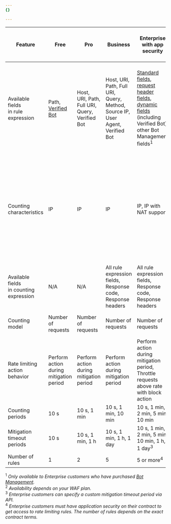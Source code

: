 ```yaml
---
{}

---
```




| Feature                                     | Free                                                                                              | Pro                                            | Business                                                                      | Enterprise with app security                                                                                                                                                                                                                                                                                     | Enterprise with Advanced Rate Limiting                                                                                                                                                                                                                                                                                                                                                                               |
| ------------------------------------------- | ------------------------------------------------------------------------------------------------- | ---------------------------------------------- | ----------------------------------------------------------------------------- | ---------------------------------------------------------------------------------------------------------------------------------------------------------------------------------------------------------------------------------------------------------------------------------------------------------------- | -------------------------------------------------------------------------------------------------------------------------------------------------------------------------------------------------------------------------------------------------------------------------------------------------------------------------------------------------------------------------------------------------------------------- |
| Available fields<br/>in rule expression     | Path, [Verified Bot](/ruleset-engine/rules-language/fields/#field-cf-bot_management-verified_bot) | Host, URI, Path, Full URI, Query, Verified Bot | Host, URI, Path, Full URI, Query, Method, Source IP, User Agent, Verified Bot | [Standard fields](/ruleset-engine/rules-language/fields/#standard-fields), [request header fields](/ruleset-engine/rules-language/fields/#http-request-header-fields), [dynamic fields](/ruleset-engine/rules-language/fields/#dynamic-fields) (including Verified Bot), other Bot Management fields<sup>1</sup> | [Standard fields](/ruleset-engine/rules-language/fields/#standard-fields), [request header fields](/ruleset-engine/rules-language/fields/#http-request-header-fields), [dynamic fields](/ruleset-engine/rules-language/fields/#dynamic-fields) (including Verified Bot), other Bot Management fields<sup>1</sup>, [request body fields](/ruleset-engine/rules-language/fields/#http-request-body-fields)<sup>2</sup> |
| Counting characteristics                    | IP                                                                                                | IP                                             | IP                                                                            | IP, IP with NAT support                                                                                                                                                                                                                                                                                          | IP, IP with NAT support, Query, Host, Headers, Cookie, ASN, Country, Path, JA3/JA4 Fingerprint<sup>1</sup>, JSON field value<sup>2</sup>, Body<sup>2</sup>, Form input value<sup>2</sup>, Custom                                                                                                                                                                                                                     |
| Available fields<br/>in counting expression | N/A                                                                                               | N/A                                            | All rule expression fields, Response code, Response headers                   | All rule expression fields, Response code, Response headers                                                                                                                                                                                                                                                      | All rule expression fields, Response code, Response headers                                                                                                                                                                                                                                                                                                                                                          |
| Counting model                              | Number of requests                                                                                | Number of requests                             | Number of requests                                                            | Number of requests                                                                                                                                                                                                                                                                                               | Number of requests,<br/>[complexity score](/waf/rate-limiting-rules/request-rate/#complexity-based-rate-limiting)                                                                                                                                                                                                                                                                                                    |
| Rate limiting<br/>action behavior           | Perform action during mitigation period                                                           | Perform action during mitigation period        | Perform action during mitigation period                                       | Perform action during mitigation period,<br/>Throttle requests above rate with block action                                                                                                                                                                                                                      | Perform action during mitigation period,<br/>Throttle requests above rate with block action                                                                                                                                                                                                                                                                                                                          |
| Counting periods                            | 10 s                                                                                              | 10 s, 1 min                                    | 10 s, 1 min, 10 min                                                           | 10 s, 1 min, 2 min, 5 min, 10 min                                                                                                                                                                                                                                                                                | 10 s, 1 min, 2 min, 5 min, 10 min, 1 h                                                                                                                                                                                                                                                                                                                                                                               |
| Mitigation timeout periods                  | 10 s                                                                                              | 10 s, 1 min, 1 h                               | 10 s, 1 min, 1 h, 1 day                                                       | 10 s, 1 min, 2 min, 5 min, 10 min, 1 h, 1 day<sup>3</sup>                                                                                                                                                                                                                                                        | 10 s, 1 min, 2 min, 5 min, 10 min, 1 h, 1 day<sup>3</sup>                                                                                                                                                                                                                                                                                                                                                            |
| Number of rules                             | 1                                                                                                 | 2                                              | 5                                                                             | 5 or more<sup>4</sup>                                                                                                                                                                                                                                                                                            | 100                                                                                                                                                                                                                                                                                                                                                                                                                  |



<sup>1</sup> *Only available to Enterprise customers who have purchased [Bot Management](/bots/plans/bm-subscription/).*<br/> <sup>2</sup> *Availability depends on your WAF plan.*<br/> <sup>3</sup> *Enterprise customers can specify a custom mitigation timeout period via API.*<br/> <sup>4</sup> *Enterprise customers must have application security on their contract to get access to rate limiting rules. The number of rules depends on the exact contract terms.*
